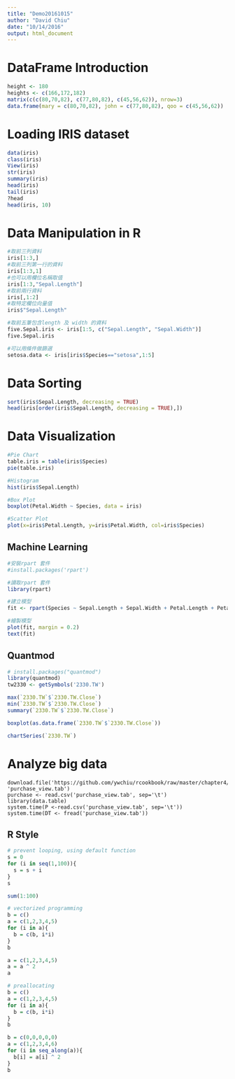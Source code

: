 ```yaml
---
title: "Demo20161015"
author: "David Chiu"
date: "10/14/2016"
output: html_document
---
```



# DataFrame Introduction
```r
height <- 180
heights <- c(166,172,182)
matrix(c(c(80,70,82), c(77,80,82), c(45,56,62)), nrow=3)
data.frame(mary = c(80,70,82), john = c(77,80,82), qoo = c(45,56,62))
```

# Loading IRIS dataset
```r
data(iris)
class(iris)
View(iris)
str(iris)
summary(iris)
head(iris)
tail(iris)
?head
head(iris, 10)

```

# Data Manipulation in R
```r
#取前三列資料
iris[1:3,]
#取前三列第一行的資料
iris[1:3,1]
#也可以用欄位名稱取值
iris[1:3,"Sepal.Length"]
#取前兩行資料
iris[,1:2]
#取特定欄位向量值
iris$"Sepal.Length"
```

```r
#取前五筆包含length 及 width 的資料
five.Sepal.iris <- iris[1:5, c("Sepal.Length", "Sepal.Width")]
five.Sepal.iris

#可以用條件做篩選
setosa.data <- iris[iris$Species=="setosa",1:5]

```

# Data Sorting
```r
sort(iris$Sepal.Length, decreasing = TRUE)
head(iris[order(iris$Sepal.Length, decreasing = TRUE),])
```

# Data Visualization
```r
#Pie Chart
table.iris = table(iris$Species)
pie(table.iris)

#Histogram
hist(iris$Sepal.Length)

#Box Plot
boxplot(Petal.Width ~ Species, data = iris)

#Scatter Plot
plot(x=iris$Petal.Length, y=iris$Petal.Width, col=iris$Species)


```


## Machine Learning
```r
#安裝rpart 套件
#install.packages('rpart')

#讀取rpart 套件
library(rpart)

#建立模型
fit <- rpart(Species ~ Sepal.Length + Sepal.Width + Petal.Length + Petal.Width,data= iris)

#繪製模型
plot(fit, margin = 0.2)
text(fit)

```

## Quantmod
```r
# install.packages("quantmod")
library(quantmod)
tw2330 <- getSymbols('2330.TW')

max(`2330.TW`$`2330.TW.Close`)
min(`2330.TW`$`2330.TW.Close`)
summary(`2330.TW`$`2330.TW.Close`)

boxplot(as.data.frame(`2330.TW`$`2330.TW.Close`))

chartSeries(`2330.TW`)
```

# Analyze big data
```
download.file('https://github.com/ywchiu/rcookbook/raw/master/chapter4/purchase_view.tab', 'purchase_view.tab')
purchase <- read.csv('purchase_view.tab', sep='\t')
library(data.table)
system.time(P <-read.csv('purchase_view.tab', sep='\t'))
system.time(DT <- fread('purchase_view.tab'))
```
## R Style
```r
# prevent looping, using default function
s = 0 
for (i in seq(1,100)){
  s = s + i
}
s

sum(1:100)

# vectorized programming
b = c()
a = c(1,2,3,4,5)
for (i in a){
  b = c(b, i*i)
}
b

a = c(1,2,3,4,5)
a = a ^ 2
a

# preallocating
b = c()
a = c(1,2,3,4,5)
for (i in a){
  b = c(b, i*i)
}
b

b = c(0,0,0,0,0)
a = c(1,2,3,4,6)
for (i in seq_along(a)){
  b[i] = a[i] ^ 2
}
b




```




